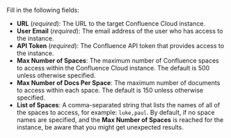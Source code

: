 Fill in the following fields:

- **URL** (_required_): The URL to the target Confluence Cloud instance.
- **User Email** (_required_): The email address of the user who has access to the instance.
- **API Token** (_required_): The Confluence API token that provides access to the instance.
- **Max Number of Spaces**: The maximum number of Confluence spaces to access within the Confluence Cloud instance. 
  The default is 500 unless otherwise specified.
- **Max Number of Docs Per Space**: The maximum number of documents to access within each space. 
  The default is 150 unless otherwise specified.
- **List of Spaces**: A comma-separated string that lists the names of all of the spaces to access, for example: `luke,paul`. 
  By default, if no space names are specified, and the **Max Number of Spaces** is reached for the instance, be aware that you might get 
  unexpected results.
